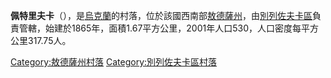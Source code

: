 {{expand|time=2016-09-03T10:15:16+00:00}}
{{unreferenced|time=2016-09-03T10:15:16+00:00}}
{{coord|47|0|7|N|31|8|26|E|scale:30000|display=title}}

'''佩特里夫卡'''（{{lang-uk|Петрівка}}），是[[烏克蘭|烏克蘭]]的村落，位於該國西南部[[敖德薩州|敖德薩州]]，由[[別列佐夫卡區|別列佐夫卡區]]負責管轄，始建於1865年，面積1.67平方公里，2001年人口530，人口密度每平方公里317.75人。

{{DEFAULTSORT:Петрівка}}
[[Category:敖德薩州村落|Category:敖德薩州村落]]
[[Category:別列佐夫卡區村落|Category:別列佐夫卡區村落]]


{{Odessa-geo-stub}}
